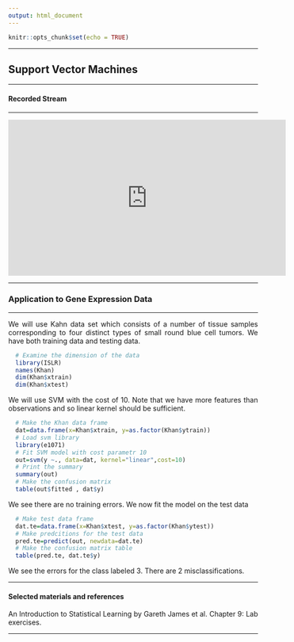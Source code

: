```yaml
---
output: html_document
---
```


```r
knitr::opts_chunk$set(echo = TRUE)
```

<style>

body {
text-align: justify;}

figure figcaption {
    text-align: center;}
</style>


---

## Support Vector Machines  

---

#### Recorded Stream

---

<iframe width="560" height="315" src="https://www.youtube.com/embed/fTJB_rdNPJ4" frameborder="0" allow="autoplay; encrypted-media" allowfullscreen></iframe>

---

### Application to Gene Expression Data

---

We will use Kahn data set which consists of a number of tissue samples corresponding to four distinct types of small round blue cell tumors. We have both training data and testing data.

```r
  # Examine the dimension of the data
  library(ISLR)
  names(Khan)
  dim(Khan$xtrain)
  dim(Khan$xtest)
```

We will use SVM with the cost of 10. Note that we have more features than observations and so linear kernel should be sufficient.

```r
  # Make the Khan data frame
  dat=data.frame(x=Khan$xtrain, y=as.factor(Khan$ytrain))
  # Load svm library
  library(e1071)
  # Fit SVM model with cost parametr 10
  out=svm(y ~., data=dat, kernel="linear",cost=10)
  # Print the summary
  summary(out)
  # Make the confusion matrix
  table(out$fitted , dat$y)
```

We see there are no training errors. We now fit the model on the test data

```r
  # Make test data frame
  dat.te=data.frame(x=Khan$xtest, y=as.factor(Khan$ytest))
  # Make predcitions for the test data
  pred.te=predict(out, newdata=dat.te)
  # Make the confusion matrix table
  table(pred.te, dat.te$y)
```

We see the errors for the class labeled 3. There are 2 misclassifications.

---

#### Selected materials and references

An Introduction to Statistical Learning by Gareth James et al. Chapter 9: Lab exercises.

---